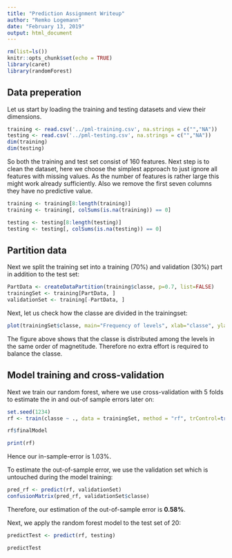```yaml
---
title: "Prediction Assignment Writeup"
author: "Remko Logemann"
date: "February 13, 2019"
output: html_document
---
```


```r
rm(list=ls())
knitr::opts_chunk$set(echo = TRUE)
library(caret)
library(randomForest)
```

## Data preperation

Let us start by loading the training and testing datasets and view their dimensions.
```r
training <- read.csv('../pml-training.csv', na.strings = c("","NA"))
testing <- read.csv('../pml-testing.csv', na.strings = c("","NA"))
dim(training)
dim(testing)
```

So both the training and test set consist of 160 features. Next step is to clean the dataset, here we choose the simplest approach to just ignore all features with missing values. As the number of features is rather large this might work already sufficiently. Also we remove the first seven columns they have no predictive value. 

```r
training <- training[8:length(training)]
training <- training[, colSums(is.na(training)) == 0]

testing <- testing[8:length(testing)]
testing <- testing[, colSums(is.na(testing)) == 0]
```

## Partition data

Next we split the training set into a training (70%) and validation (30%) part in addition to the test set:
```r
PartData <- createDataPartition(training$classe, p=0.7, list=FALSE)
trainingSet <- training[PartData, ]
validationSet <- training[-PartData, ]
```

Next, let us check how the classe are divided in the trainingset: 
```r
plot(trainingSet$classe, main="Frequency of levels", xlab="classe", ylab="Frequency")
```
The figure above shows that the classe is distributed among the levels in the same order of magnetitude. Therefore no extra effort is required to balance the classe. 


## Model training and cross-validation
Next we train our random forest, where we use cross-validation with 5 folds to estimate the in and out-of sample errors later on:
```r
set.seed(1234)
rf <- train(classe ~ ., data = trainingSet, method = "rf", trControl=trainControl(method="cv", number=4))
```

```r
rf$finalModel
```


```r
print(rf)
```
Hence our in-sample-error is $1.03\%$. 

To estimate the out-of-sample error, we use the validation set which is untouched during the model training: 
```r
pred_rf <- predict(rf, validationSet)
confusionMatrix(pred_rf, validationSet$classe)
```
Therefore, our estimation of the out-of-sample error is __$0.58\%$__. 

Next, we apply the random forest model to the test set of 20: 
```r
predictTest <- predict(rf, testing)

predictTest
```

